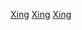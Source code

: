 {{Commons cat|Rovers (space exploration)}}

[[Category:航天|Xing]]
[[Category:空间探测器|Xing]]
[[Category:越野车|Xing]]